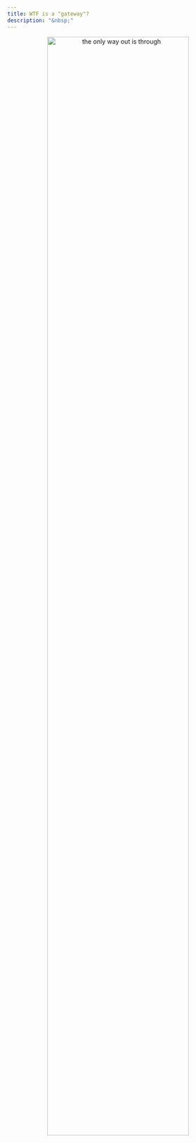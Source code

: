 ```yaml
---
title: WTF is a "gateway"?
description: "&nbsp;"
---
```


::: {style="text-align: center"}
[![the only way out is through](media/gateway "A brick wall painted white dominates the image. A narrow cobblestone walkway is visible at the foot of the wall. On the right, a heavy black gate blocks the exit."){width=80%}](https://unsplash.com/photos/black-gate-panel-with-black-metal-gate-latch-jHcwBHPQjs8)
:::

